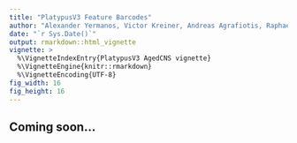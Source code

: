 ```yaml
---
title: "PlatypusV3 Feature Barcodes"
author: "Alexander Yermanos, Victor Kreiner, Andreas Agrafiotis, Raphael Dizerens"
date: "`r Sys.Date()`"
output: rmarkdown::html_vignette
vignette: >
  %\VignetteIndexEntry{PlatypusV3 AgedCNS vignette}
  %\VignetteEngine{knitr::rmarkdown}
  %\VignetteEncoding{UTF-8}
fig_width: 16
fig_height: 16
---
```


## Coming soon...

